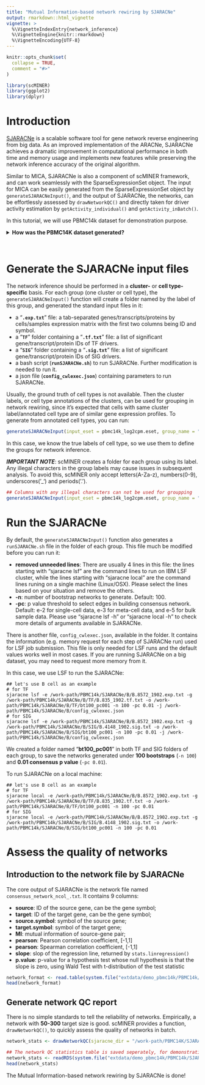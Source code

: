 ```yaml
---
title: "Mutual Information-based network rewiring by SJARACNe"
output: rmarkdown::html_vignette
vignette: >
  %\VignetteIndexEntry{network_inference}
  %\VignetteEngine{knitr::rmarkdown}
  %\VignetteEncoding{UTF-8}
---
```


```r
knitr::opts_chunk$set(
  collapse = TRUE,
  comment = "#>"
)
```

```r
library(scMINER)
library(ggplot2)
library(dplyr)
```

# Introduction

[SJARACNe](https://academic.oup.com/bioinformatics/article/35/12/2165/5156064) is a scalable software tool for gene network reverse engineering from big data. As an improved implementation of the ARACNe, SJARACNe achieves a dramatic improvement in computational performance in both time and memory usage and implements new features while preserving the network inference accuracy of the original algorithm.

Similar to MICA, SJARACNe is also a component of scMINER framework, and can work seamlessly with the SparseExpressionSet object. The input for MICA can be easily generated from the SparseExpressionSet object by `generateSJARACNeInput()`, and the output of SJARACNe, the networks, can be effortlessly assessed by `drawNetworkQC()` and directly taken for driver activity estimation by `getActivity_individual()` and `getActivity_inBatch()`.

In this tutorial, we will use PBMC14k dataset for demonstration purpose.

<details>
<summary>**How was the PBMC14K dataset generated?**</summary>
```r
## Read the raw count matrix
pbmc14k_rawCount <- readInput_table(system.file("extdata/demo_pbmc14k/PBMC14k_rawCount.txt.gz", package = "scMINER"), is.geneBYcell = TRUE)

## Read the true labels
pbmc14k_trueLabel <- read.table(system.file("extdata/demo_pbmc14k/PBMC14k_trueLabel.txt.gz", package = "scMINER"), header = T, row.names = 1, sep = "\t", quote = "", stringsAsFactors = FALSE)

## The true_label much cover all cells in the expression matrix
table(colnames(pbmc14k_rawCount) %in% row.names(pbmc14k_trueLabel))

## Create the sparse eSet object using the true_label
pbmc14k_raw.eset <- createSparseEset(input_matrix = pbmc14k_rawCount, cellData = pbmc14k_trueLabel, featureData = NULL, projectID = "PBMC14k", addMetaData = TRUE)

## Filter he sparse eSet object using the auto mode
pbmc14k_filtered.eset <- filterSparseEset(pbmc14k_raw.eset, filter_mode = "auto", filter_type = "both")

## Normalize he sparse eSet object using the auto mode
pbmc14k_log2cpm.eset <- normalizeSparseEset(pbmc14k_filtered.eset, scale_factor = 1000000, log_base = 2, log_pseudoCount = 1)

## Add the clustering results from MICA
pbmc14k_log2cpm.eset <- addMICAoutput(pbmc14k_log2cpm.eset, mica_output_file = system.file("extdata/demo_pbmc14k/PBMC14k/MICA/clustering_UMAP_euclidean_20_2.05.txt", package = "scMINER"), visual_method = "umap")

## Add cell type annotation results
celltype_map <- c(`1`="CD4TN", `2`="CD4TCM", `3`="CD8TN", `4`="NK", `5`="B", `6`="Monocyte", `7`="CD4Treg")
pbmc14k_log2cpm.eset$cell_type <- as.character(celltype_map[pbmc14k_log2cpm.eset$clusterID])
```
</details>
\

# Generate the SJARACNe input files

The network inference should be performed in a **cluster-** or **cell type-specific** basis. For each group (one cluster or cell type), the `generateSJARACNeInput()` function will create a folder named by the label of this group, and generated the standard input files in it:
  
- a "**`.exp.txt`**" file: a tab-separated genes/transcripts/proteins by cells/samples expression matrix with the first two columns being ID and symbol.
- a "**`TF`**" folder containing a "**`.tf.txt`**" file: a list of significant gene/transcript/protein IDs of TF drivers.
- a "**`SIG`**" folder containing a "**`.sig.txt`**" file: a list of significant gene/transcript/protein IDs of SIG drivers.
- a bash script (**`runSJARACNe.sh`**) to run SJARACNe. Further modification is needed to run it.
- a json file (**`config_cwlexec.json`**) containing parameters to run SJARACNe.

Usually, the ground truth of cell types is not available. Then the cluster labels, or cell type annotations of the clusters, can be used for grouping in network rewiring, since it's expected that cells with same cluster label/annotated cell type are of similar gene expression profiles. To generate from annotated cell types, you can run:

```r
generateSJARACNeInput(input_eset = pbmc14k_log2cpm.eset, group_name = "cell_type", sjaracne_dir = "/work-path/PBMC14k/SJARACNe/bycelltype", species_type = "hg", driver_type = "TF_SIG")
```

In this case, we know the true labels of cell type, so we use them to define the groups for network inference.

***IMPORTANT NOTE***: scMINER creates a folder for each group using its label. Any illegal characters in the group labels may cause issues in subsequent analysis. To avoid this, scMINER only accept letters(A-Za-z), numbers(0-9), underscores('_') and periods('.').

```r
## Columns with any illegal characters can not be used for groupping
generateSJARACNeInput(input_eset = pbmc14k_log2cpm.eset, group_name = "trueLabel", sjaracne_dir = "/work-path/PBMC14k/SJARACNe", species_type = "hg", driver_type = "TF_SIG", downSample_N = NULL)
```


# Run the SJARACNe

By default, the `generateSJARACNeInput()` function also generates a `runSJARACNe.sh` file in the folder of each group. This file much be modified before you can run it:

- **removed unneeded lines**: There are usually 4 lines in this file: the lines starting with "sjaracne lsf" are the command lines to run on IBM LSF cluster, while the lines starting with "sjaracne local" are the command lines runing on a single machine (Linux/OSX). Please select the lines based on your situation and remove the others.
- **-n**: number of bootstrap networks to generate. Default: 100.
- **-pc**: p value threshold to select edges in building consensus network. Default: e-2 for single-cell data, e-3 for meta-cell data, and e-5 for bulk sample data.
Please use "sjaracne lsf -h" or "sjaracne local -h" to check more details of arguments available in SJARACNe.

There is another file, `config_cwlexec.json`, available in the folder. It contains the information (e.g. memory request for each step of SJARACNe run) used for LSF job submission. This file is only needed for LSF runs and the default values works well in most cases. If you are running SJARACNe on a big dataset, you may need to request more memory from it.

In this case, we use LSF to run the SJARACNe:
```shell
## let's use B cell as an example
# for TF
sjaracne lsf -e /work-path/PBMC14k/SJARACNe/B/B.8572_1902.exp.txt -g /work-path/PBMC14k/SJARACNe/B/TF/B.835_1902.tf.txt -o /work-path/PBMC14k/SJARACNe/B/TF/bt100_pc001 -n 100 -pc 0.01 -j /work-path/PBMC14k/SJARACNe/B/config_cwlexec.json
# for SIG
sjaracne lsf -e /work-path/PBMC14k/SJARACNe/B/B.8572_1902.exp.txt -g /work-path/PBMC14k/SJARACNe/B/SIG/B.4148_1902.sig.txt -o /work-path/PBMC14k/SJARACNe/B/SIG/bt100_pc001 -n 100 -pc 0.01 -j /work-path/PBMC14k/SJARACNe/B/config_cwlexec.json
```

We created a folder named "**bt100_pc001**" in both TF and SIG folders of each group, to save the networks generated under **100 bootstraps** (`-n 100`) and **0.01 consensus p value** (`-pc 0.01`).

To run SJARACNe on a local machine:
```shell
## let's use B cell as an example
# for TF
sjaracne local -e /work-path/PBMC14k/SJARACNe/B/B.8572_1902.exp.txt -g /work-path/PBMC14k/SJARACNe/B/TF/B.835_1902.tf.txt -o /work-path/PBMC14k/SJARACNe/B/TF/bt100_pc001 -n 100 -pc 0.01
# for SIG
sjaracne local -e /work-path/PBMC14k/SJARACNe/B/B.8572_1902.exp.txt -g /work-path/PBMC14k/SJARACNe/B/SIG/B.4148_1902.sig.txt -o /work-path/PBMC14k/SJARACNe/B/SIG/bt100_pc001 -n 100 -pc 0.01
```


# Assess the quality of networks

## Introduction to the network file by SJARACNe

The core output of SJARACNe is the network file named `consensus_network_ncol_.txt`. It contains 9 columns:

- **source**: ID of the source gene, can be the gene symbol;
- **target**: ID of the target gene, can be the gene symbol;
- **source.symbol**: symbol of the source gene;
- **target.symbol**: symbol of the target gene;
- **MI**: mutual information of source-gene pair;
- **pearson**: Pearson correlation coefficient, [-1,1]
- **pearson**: Spearman correlation coefficient, [-1,1]
- **slope**: slop of the regression line, returned by `stats.linregression()`
- **p.value**: p-value for a hypothesis test whose null hypothesis is that the slope is zero, using Wald Test with t-distribution of the test statistic

```r
network_format <- read.table(system.file("extdata/demo_pbmc14k/PBMC14k/SJARACNe/B/TF/bt100_pc001/consensus_network_ncol_.txt", package = "scMINER"), header = T, sep = "\t", quote = "", stringsAsFactors = F)
head(network_format)
```

## Generate network QC report

There is no simple standards to tell the reliability of networks. Empirically, a network with **50-300** target size is good. scMINER provides a function, `drawNetworkQC()`, to quickly assess the quality of networks in batch.

```r
network_stats <- drawNetworkQC(sjaracne_dir = "/work-path/PBMC14K/SJARACNe", generate_html = FALSE) # Set `generate_html = TRUE` to generate html-format QC report for each network file
```

```r
## The network QC statistics table is saved seperately, for demonstration purposes.
network_stats <- readRDS(system.file("extdata/demo_pbmc14k/PBMC14k/SJARACNe/network_stats.rds", package = "scMINER"))
head(network_stats)
```
The Mutual Information-based network rewiring by SJARACNe is done!












